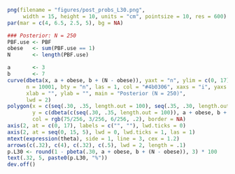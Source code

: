 
```r
png(filename = "figures/post_probs_L30.png", 
     width = 15, height = 10, units = "cm", pointsize = 10, res = 600)
par(mar = c(4, 6.5, 2.5, 5), bg = NA)

### Posterior: N = 250
PBF.use <- PBF
obese   <- sum(PBF.use == 1)
N       <- length(PBF.use)

a       <- 3
b       <- 7
curve(dbeta(x, a + obese, b + (N - obese)), yaxt = "n", ylim = c(0, 17), xlim = c(.15, .35), 
      n = 10001, bty = "n", las = 1, col = "#4b0306", xaxs = "i", yaxs = "i", 
      xlab = "", ylab = "", main = "Posterior (N = 250)", 
      lwd = 2)
polygon(x = c(seq(.30, .35, length.out = 100), seq(.35, .30, length.out = 100)), 
        y = c(dbeta(c(seq(.30, .35, length.out = 100)), a + obese, b + (N - obese)), rep(0, 100)), 
        col = rgb(75/256, 3/256, 6/256, .2), border = NA)
axis(2, at = c(0, 17), labels = c("", ""), lwd.ticks = 0)
axis(2, at = seq(0, 15, 5), lwd = 0, lwd.ticks = 1, las = 1)
mtext(expression(theta), side = 1, line = 3, cex = 1.2)
arrows(c(.32), c(4), c(.32), c(.5), lwd = 2, length = .1)
p.L30 <- round(1 - pbeta(.30, a + obese, b + (N - obese)), 3) * 100
text(.32, 5, paste0(p.L30, "%"))
dev.off()
```
